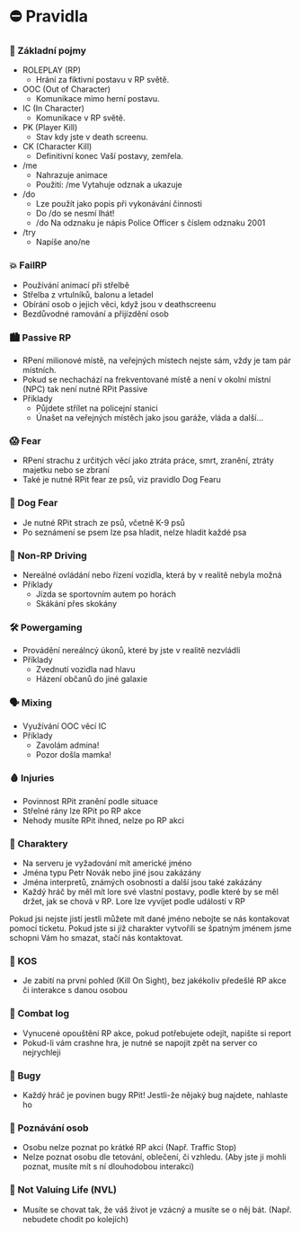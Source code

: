 
# ⛔ Pravidla

### 🙋 Základní pojmy

- ROLEPLAY (RP)
  - Hrání za fiktivní postavu v RP světě.
- OOC (Out of Character)
  - Komunikace mimo herní postavu.
- IC (In Character)
  - Komunikace v RP světě.
- PK (Player Kill)
  - Stav kdy jste v death screenu.
- CK (Character Kill)
  - Definitivní konec Vaší postavy, zemřela.
- /me
  - Nahrazuje animace
  - Použití: /me Vytahuje odznak a ukazuje
- /do
  - Lze použít jako popis při vykonávání činnosti
  - Do /do se nesmí lhát!
  - /do Na odznaku je nápis Police Officer s číslem odznaku 2001
- /try
  - Napíše ano/ne

### 💥 FailRP

- Používání animací při střelbě
- Střelba z vrtulníků, balonu a letadel
- Obírání osob o jejich věci, když jsou v deathscreenu
- Bezdůvodné ramování a přijízdění osob

### 🏙️ Passive RP

- RPení milionové místě, na veřejných místech nejste sám, vždy je tam pár místních.
- Pokud se nechachází na frekventované místě a není v okolní místní (NPC) tak není nutné RPit Passive
- Příklady
  - Půjdete střílet na policejní stanici
  - Únašet na veřejných místěch jako jsou garáže, vláda a další...

### 😱 Fear

- RPení strachu z určitých věcí jako ztráta práce, smrt, zranění, ztráty majetku nebo se zbraní
- Také je nutné RPit fear ze psů, viz pravidlo Dog Fearu

### 🐶 Dog Fear

- Je nutné RPit strach ze psů, včetně K-9 psů
- Po seznámení se psem lze psa hladit, nelze hladit každé psa

### 🚗 Non-RP Driving

- Nereálné ovládání nebo řízení vozidla, která by v realitě nebyla možná
- Příklady
  - Jízda se sportovním autem po horách
  - Skákání přes skokány

### 🛠️ Powergaming

- Provádění nereálncý úkonů, které by jste v realitě nezvládli
- Příklady
  - Zvednutí vozidla nad hlavu
  - Házení občanů do jiné galaxie

### 🗣️ Mixing

- Využívání OOC věcí IC
- Příklady
  - Zavolám admina!
  - Pozor došla mamka!

### 🩸 Injuries

- Povinnost RPit zranění podle situace
- Střelné rány lze RPit po RP akce
- Nehody musíte RPit ihned, nelze po RP akci

### 👨 Charaktery

- Na serveru je vyžadování mít americké jméno
- Jména typu Petr Novák nebo jiné jsou zakázány
- Jména interpretů, známých osobností a další jsou také zakázány
- Každý hráč by měl mít lore své vlastní postavy, podle které by se měl držet, jak se chová v RP. Lore lze vyvíjet podle událostí v RP

<Callout type="info" emoji="ℹ️">
  Pokud jsi nejste jistí jestli můžete mít dané jméno nebojte se nás kontakovat
  pomocí ticketu. Pokud jste si již charakter vytvořili se špatným jménem jsme
  schopni Vám ho smazat, stačí nás kontaktovat.
</Callout>

### 🔫 KOS

- Je zabití na první pohled (Kill On Sight), bez jakékoliv předešlé RP akce či interakce s danou osobou

### 🚀 Combat log

- Vynucené opouštění RP akce, pokud potřebujete odejít, napište si report
- Pokud-li vám crashne hra, je nutné se napojit zpět na server co nejrychleji

### 🐛 Bugy

- Každý hráč je povinen bugy RPit! Jestli-že nějaký bug najdete, nahlaste ho

### 🤼 Poznávání osob

- Osobu nelze poznat po krátké RP akci (Např. Traffic Stop)
- Nelze poznat osobu dle tetování, oblečení, či vzhledu. (Aby jste ji mohli poznat, musíte mít s ní dlouhodobou interakci)

### 🧟 Not Valuing Life (NVL)

- Musíte se chovat tak, že váš život je vzácný a musíte se o něj bát. (Např. nebudete chodit po kolejích)
